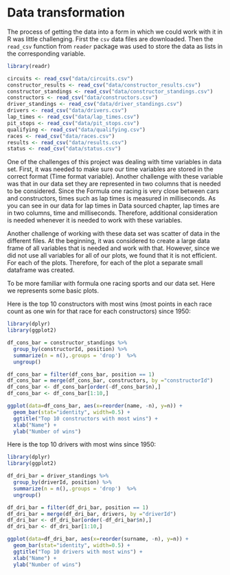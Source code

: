 # Data transformation

The process of getting the data into a form in which we could work with it in R was little challenging. First the `csv` data files are downloaded. Then the `read_csv` function from `reader` package was used to store the data as lists in the corresponding variable.

```r
library(readr)

circuits <- read_csv("data/circuits.csv")
constructor_results <- read_csv("data/constructor_results.csv")
constructor_standings <- read_csv("data/constructor_standings.csv")
constructors <- read_csv("data/constructors.csv")
driver_standings <- read_csv("data/driver_standings.csv")
drivers <- read_csv("data/drivers.csv")
lap_times <- read_csv("data/lap_times.csv")
pit_stops <- read_csv("data/pit_stops.csv")
qualifying <- read_csv("data/qualifying.csv")
races <- read_csv("data/races.csv")
results <- read_csv("data/results.csv")
status <- read_csv("data/status.csv")
```

One of the challenges of this project was dealing with time variables in data set. First, it was needed to make sure our time variables are stored in the correct format (Time format variable). Another challenge with these variable was that in our data set they are represented in two columns that is needed to be considered. Since the Formula one racing is very close between cars and constructors, times such as lap times is measured in milliseconds. As you can see in our data for lap times in Data sourced chapter, lap times are in two columns, time and milliseconds. Therefore, additional consideration is needed whenever it is needed to work with these variables.

Another challenge of working with these data set was scatter of data in the different files. At the beginning, it was considered to create a large data frame of all variables that is needed and work with that. However, since we did not use all variables for all of our plots, we found that it is not efficient. For each of the plots. Therefore, for each of the plot a separate small dataframe was created.

To be more familiar with formula one racing sports and our data set. Here we represents some basic plots.

Here is the top 10 constructors with most wins (most points in each race count as one win for that race for each constructors) since 1950:

```r
library(dplyr)
library(ggplot2)

df_cons_bar = constructor_standings %>%
  group_by(constructorId, position) %>%
  summarize(n = n(),.groups = 'drop')  %>%
  ungroup()

df_cons_bar = filter(df_cons_bar, position == 1)
df_cons_bar = merge(df_cons_bar, constructors, by ="constructorId")
df_cons_bar <- df_cons_bar[order(-df_cons_bar$n),]
df_cons_bar <- df_cons_bar[1:10,]

ggplot(data=df_cons_bar, aes(x=reorder(name, -n), y=n)) +
  geom_bar(stat="identity", width=0.5) +
  ggtitle("Top 10 constructors with most wins") +
  xlab("Name") +
  ylab("Number of wins")

```

Here is the top 10 drivers with most wins since 1950:

```r
library(dplyr)
library(ggplot2)

df_dri_bar = driver_standings %>%
  group_by(driverId, position) %>%
  summarize(n = n(),.groups = 'drop')  %>%
  ungroup()

df_dri_bar = filter(df_dri_bar, position == 1)
df_dri_bar = merge(df_dri_bar, drivers, by ="driverId")
df_dri_bar <- df_dri_bar[order(-df_dri_bar$n),]
df_dri_bar <- df_dri_bar[1:10,]

ggplot(data=df_dri_bar, aes(x=reorder(surname, -n), y=n)) +
  geom_bar(stat="identity", width=0.5) +
  ggtitle("Top 10 drivers with most wins") +
  xlab("Name") +
  ylab("Number of wins")


```
